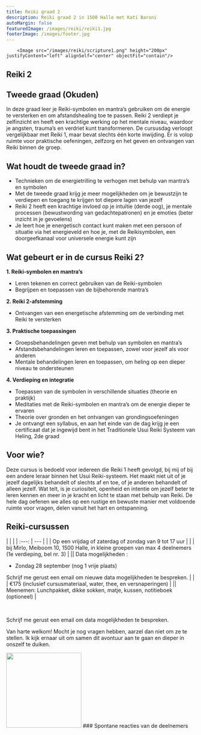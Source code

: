 ```yaml
---
title: Reiki graad 2
description: Reiki graad 2 in 1500 Halle met Kati Baroni
autoMargin: false
featuredImage: /images/reiki/reiki1.jpg
footerImage: /images/footer.jpg
---
```

<Section autoMargin={false}>  
  <ContentWithBackground src="/images/reiki/reiki1.jpg" height="50vh"/>
 
<Content autoMargin fullwidth>

        <Image src="/images/reiki/scripture1.png" height="200px" justifyContent="left" alignSelf="center" objectFit="contain"/>
 

# Reiki 2
## Tweede graad (Okuden)

In deze graad leer je Reiki-symbolen en mantra’s gebruiken om de energie te versterken en om afstandshealing toe te passen. Reiki 2 verdiept je zelfinzicht en heeft een krachtige werking op het mentale niveau, waardoor je angsten, trauma’s en verdriet kunt transformeren. 
De cursusdag verloopt vergelijkbaar met Reiki 1, maar bevat slechts één korte inwijding. Er is volop ruimte voor praktische oefeningen, zelfzorg en het geven en ontvangen van Reiki binnen de groep.

## Wat houdt de tweede graad in?

-	Technieken om de energietrilling te verhogen met behulp van mantra’s en symbolen
-	Met de tweede graad krijg je meer mogelijkheden om je bewustzijn te verdiepen en toegang te krijgen tot diepere lagen van jezelf
-	Reiki 2 heeft een krachtige invloed op je intuïtie (derde oog), je mentale processen (bewustwording van gedachtepatronen) en je emoties (beter inzicht in je gevoelens)
-	Je leert hoe je energetisch contact kunt maken met een persoon of situatie via het energieveld en hoe je, met de Reikisymbolen, een doorgeefkanaal voor universele energie kunt zijn



## Wat gebeurt er in de cursus Reiki 2?

**1. Reiki-symbolen en mantra’s**
- Leren tekenen en correct gebruiken van de Reiki-symbolen
-	Begrijpen en toepassen van de bijbehorende mantra’s

**2. Reiki 2-afstemming**
-	Ontvangen van een energetische afstemming om de verbinding met Reiki te versterken 

**3. Praktische toepassingen**
-	Groepsbehandelingen geven met behulp van symbolen en mantra’s
-	Afstandsbehandelingen leren en toepassen, zowel voor jezelf als voor anderen
-	Mentale behandelingen leren en toepassen, om heling op een dieper niveau te ondersteunen

**4. Verdieping en integratie**
-	Toepassen van de symbolen in verschillende situaties (theorie en praktijk)
-	Meditaties met de Reiki-symbolen en mantra’s om de energie dieper te ervaren
-	Theorie over gronden en het ontvangen van grondingsoefeningen
-	Je ontvangt een syllabus, en aan het einde van de dag krijg je een certificaat dat je ingewijd bent in het Traditionele Usui Reiki Systeem van Heling, 2de graad


## Voor wie?

Deze cursus is bedoeld voor iedereen die Reiki 1 heeft gevolgd, bij mij of bij een andere leraar binnen het Usui Reiki-systeem. Het maakt niet uit of je jezelf dagelijks behandelt of slechts af en toe, of je anderen behandelt of alleen jezelf. Wat telt, is je curiositeit, openheid en intentie om jezelf beter te leren kennen en meer in je kracht en licht te staan met behulp van Reiki. De hele dag oefenen we alles op een rustige en bewuste manier met voldoende ruimte voor vragen, delen vanuit het hart en ontspanning. 

## Reiki-cursussen



 |  | |
    | :---: | --- |
    | <BellIcon/> | Op een vrijdag of zaterdag of zondag van 9 tot 17 uur | 
    | <LocationIcon/> | bij Mirlo, Meiboom 10, 1500 Halle, in kleine groepen van max 4 deelnemers (1e verdieping, bel nr. 3) | 
    |<CalendarIcon/>| Data mogelijkheden : <ul> <li> Zondag 28 september (nog 1 vrije plaats) </li> </ul> Schrijf me gerust een email om nieuwe data mogelijkheden te bespreken. |
    | <MoneyIcon/> | €175 (inclusief cursusmateriaal, water, thee, en versnaperingen) | 
    |<ToolIcon/>| Meenemen: Lunchpakket, dikke sokken, matje, kussen, notitieboek (optioneel) |

<br/>

Schrijf me gerust een email om data mogelijkheden te bespreken.

Van harte welkom! Mocht je nog vragen hebben, aarzel dan niet om ze te stellen. Ik kijk ernaar uit om samen dit avontuur aan te gaan en dieper in onszelf te duiken. 


  <Image src="/images/reiki/master.png" height="200px" objectFit="contain"/>


</Content>


  <Content fullwidth autoMargin>
     ###  Spontane reacties van de deelnemers      
     <Carousel ContentWithBackgroundImageName="" folderNameWithMdxFiles="reiki-2-testimonial"/>  
  </Content>
</Section>